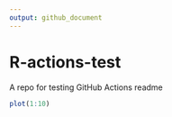 ```yaml
---
output: github_document
---
```


# R-actions-test

A repo for testing GitHub Actions readme

```r
plot(1:10)
```

